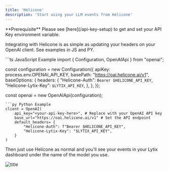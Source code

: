 ```yaml
---
title: 'Helicone'
description: 'Start using your LLM events from Helicone'
---
```


<Info>
  **Prerequisite** Please see [here](/api-key-setup) to get and set your API Key environment variable.
</Info>

Integrating with Helicone is as simple as updating your headers on your OpenAI client. See examples in JS and PY.

<CodeGroup>
```ts JavaScript Example
import { Configuration, OpenAIApi } from "openai";

const configuration = new Configuration({
apiKey: process.env.OPENAI_API_KEY,
basePath: "https://oai.helicone.ai/v1",
baseOptions: {
	headers: {
		"Helicone-Auth": `Bearer $HELICONE_API_KEY`,
		"Helicone-Lytix-Key": `$LYTIX_API_KEY`,
	},
},
});

const openai = new OpenAIApi(configuration);
```
```py Python Example
client = OpenAI(
	api_key="<your-api-key-here>", # Replace with your OpenAI API key
	base_url="https://oai.helicone.ai/v1" # Set the API endpoint
	default_headers= {
		"Helicone-Auth": f"Bearer $HELICONE_API_KEY",
		"Helicone-Lytix-Key": "$LYTIX_API_KEY",
	}
)
```
</CodeGroup>

Then just use Helicone as normal and you'll see your events in your Lytix dashboard under the name of the model you use.

![title](/images/integrations/helicone-lytix-final.png)
